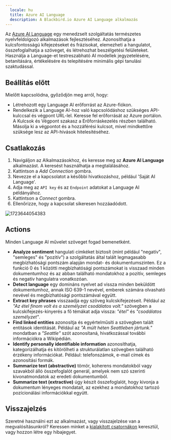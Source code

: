 ```yaml
---
  locale: hu
  title: Azure AI Language
  description: A Blackbird.io Azure AI Language alkalmazás
---
```


<LinkCard title="Megtekintés a Githubon" target="_blank" href="https://github.com/bb-io/MicrosoftAILanguage" icon="github" />

Az [Azure AI Language](https://azure.microsoft.com/en-us/products/ai-services/ai-language) egy menedzselt szolgáltatás természetes nyelvfeldolgozó alkalmazások fejlesztéséhez. Azonosíthatja a kulcsfontosságú kifejezéseket és frázisokat, elemezheti a hangulatot, összefoglalhatja a szöveget, és létrehozhat beszélgetési felületeket. Használja a Language-et testreszabható AI modellek jegyzetelésére, betanítására, értékelésére és telepítésére minimális gépi tanulási szaktudással.

## Beállítás előtt

Mielőtt kapcsolódna, győződjön meg arról, hogy:

- Létrehozott egy Language AI erőforrást az Azure-fiókon.
- Rendelkezik a Language AI-hoz való kapcsolódáshoz szükséges API-kulccsal és végpont URL-lel. Keresse fel erőforrását az Azure portálon. A Kulcsok és Végpont szakasz a Erőforráskezelés részben található. Másolja ki a végpontot és a hozzáférési kulcsot, mivel mindkettőre szüksége lesz az API-hívások hitelesítéséhez.

## Csatlakozás

1. Navigáljon az Alkalmazásokhoz, és keresse meg az **Azure AI Language** alkalmazást. A keresést használhatja a megtalálásához.
2. Kattintson a _Add Connection_ gombra.
3. Nevezze el a kapcsolatot a későbbi hivatkozáshoz, például 'Saját AI Language'.
4. Adja meg az `API key` és az `Endpoint` adatokat a Language AI példányához.
5. Kattintson a _Connect_ gombra.
6. Ellenőrizze, hogy a kapcsolat sikeresen hozzáadódott.

![1723644054383](https://raw.githubusercontent.com/bb-io/MicrosoftAILanguage/main/image/README/1723644054383.png)

## Actions

Minden Language AI művelet szöveget fogad bemenetként.

- **Analyze sentiment** hangulati címkéket biztosít (mint például "negatív", "semleges" és "pozitív") a szolgáltatás által talált legmagasabb megbízhatósági pontszám alapján mondat- és dokumentumszinten. Ez a funkció 0 és 1 közötti megbízhatósági pontszámokat is visszaad minden dokumentumhoz és az abban található mondatokhoz a pozitív, semleges és negatív hangulatra vonatkozóan.
- **Detect language** egy domináns nyelvet ad vissza minden beküldött dokumentumhoz, annak ISO 639-1 nevével, emberek számára olvasható nevével és megbízhatósági pontszámával együtt.
- **Extract key phrases** visszaadja egy szöveg kulcskifejezéseit. Például az _"Az étel finom volt és a személyzet csodálatos volt."_ szövegben a kulcskifejezés-kinyerés a fő témákat adja vissza: _"étel"_ és _"csodálatos személyzet"_.
- **Find linked entities** azonosítja és egyértelműsíti a szövegben talált entitások identitását. Például az _"A múlt héten Seattleben jártunk."_ mondatban a _"Seattle"_ szót azonosítaná, hivatkozással további információkra a Wikipédián.
- **Identify personally identifiable information** azonosíthatja, kategorizálhatja és kitörölheti a strukturálatlan szövegben található érzékeny információkat. Például: telefonszámok, e-mail címek és azonosítási formák.
- **Summarize text (abstractive)** tömör, koherens mondatokból vagy szavakból álló összefoglalót generál, amelyek nem szó szerinti kivonatmondatok az eredeti dokumentumból.
- **Summarize text (extractive)** úgy készít összefoglalót, hogy kivonja a dokumentum lényeges mondatait, az ezekhez a mondatokhoz tartozó pozícionálási információkkal együtt.

## Visszajelzés

Szeretné használni ezt az alkalmazást, vagy visszajelzése van a megvalósításunkról? Keressen minket a [kialakított csatornákon](https://www.blackbird.io/) keresztül, vagy hozzon létre egy hibajegyet.